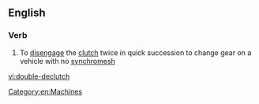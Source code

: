 ==English==

===Verb===
{{en-verb|double-declutch|es}}

# To [[disengage]] the [[clutch]] twice in quick succession to change gear on a vehicle with no [[synchromesh]]

[[Category:en:Machines]]

[[vi:double-declutch]]